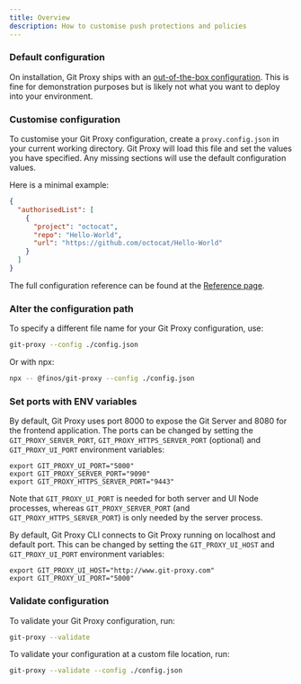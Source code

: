 ```yaml
---
title: Overview
description: How to customise push protections and policies
---
```


### Default configuration

On installation, Git Proxy ships with an [out-of-the-box configuration](https://github.com/finos/git-proxy/blob/main/proxy.config.json). This is fine for
demonstration purposes but is likely not what you want to deploy into your environment.
### Customise configuration

To customise your Git Proxy configuration, create a `proxy.config.json` in your current
working directory. Git Proxy will load this file and set the values you have specified. Any
missing sections will use the default configuration values.

Here is a minimal example:

```json
{
  "authorisedList": [
    {
      "project": "octocat",
      "repo": "Hello-World",
      "url": "https://github.com/octocat/Hello-World"
    }
  ]
}
```

The full configuration reference can be found at the [Reference page](/docs/configuration/reference/).

### Alter the configuration path

To specify a different file name for your Git Proxy configuration, use:

```bash
git-proxy --config ./config.json
```

Or with npx:

```bash
npx -- @finos/git-proxy --config ./config.json
```

### Set ports with ENV variables
By default, Git Proxy uses port 8000 to expose the Git Server and 8080 for the frontend application.
The ports can be changed by setting the `GIT_PROXY_SERVER_PORT`, `GIT_PROXY_HTTPS_SERVER_PORT` (optional) and `GIT_PROXY_UI_PORT` 
environment variables:

```
export GIT_PROXY_UI_PORT="5000"
export GIT_PROXY_SERVER_PORT="9090"
export GIT_PROXY_HTTPS_SERVER_PORT="9443"
```

Note that `GIT_PROXY_UI_PORT` is needed for both server and UI Node processes, 
whereas `GIT_PROXY_SERVER_PORT` (and `GIT_PROXY_HTTPS_SERVER_PORT`) is only needed by the server process.

By default, Git Proxy CLI connects to Git Proxy running on localhost and default port. This can be 
changed by setting the `GIT_PROXY_UI_HOST` and `GIT_PROXY_UI_PORT` environment variables:

```
export GIT_PROXY_UI_HOST="http://www.git-proxy.com"
export GIT_PROXY_UI_PORT="5000"
```

### Validate configuration

To validate your Git Proxy configuration, run:

```bash
git-proxy --validate
```

To validate your configuration at a custom file location, run:

```bash
git-proxy --validate --config ./config.json
```



